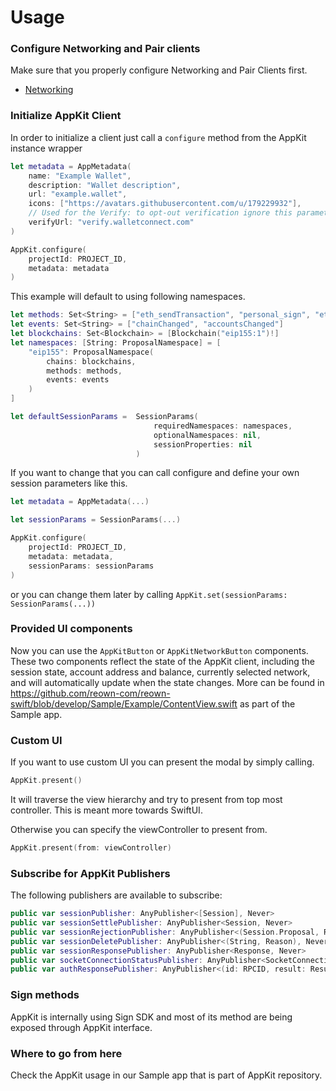 
# Usage

### Configure Networking and Pair clients

Make sure that you properly configure Networking and Pair Clients first.

- [Networking](../../../api/core/relay.mdx)

### Initialize AppKit Client

In order to initialize a client just call a `configure` method from the AppKit instance wrapper

```swift
let metadata = AppMetadata(
    name: "Example Wallet",
    description: "Wallet description",
    url: "example.wallet",
    icons: ["https://avatars.githubusercontent.com/u/179229932"],
    // Used for the Verify: to opt-out verification ignore this parameter
    verifyUrl: "verify.walletconnect.com"
)

AppKit.configure(
    projectId: PROJECT_ID,
    metadata: metadata
)
```

<CloudBanner />

This example will default to using following namespaces.

```swift
let methods: Set<String> = ["eth_sendTransaction", "personal_sign", "eth_signTypedData"]
let events: Set<String> = ["chainChanged", "accountsChanged"]
let blockchains: Set<Blockchain> = [Blockchain("eip155:1")!]
let namespaces: [String: ProposalNamespace] = [
    "eip155": ProposalNamespace(
        chains: blockchains,
        methods: methods,
        events: events
    )
]

let defaultSessionParams =  SessionParams(
                                requiredNamespaces: namespaces,
                                optionalNamespaces: nil,
                                sessionProperties: nil
                            )
```

If you want to change that you can call configure and define your own session parameters like this.

```swift
let metadata = AppMetadata(...)

let sessionParams = SessionParams(...)

AppKit.configure(
    projectId: PROJECT_ID,
    metadata: metadata,
    sessionParams: sessionParams
)
```

or you can change them later by calling `AppKit.set(sessionParams: SessionParams(...))`

### Provided UI components

Now you can use the `AppKitButton` or `AppKitNetworkButton` components. These two components reflect the state of the AppKit client,
including the session state, account address and balance, currently selected network, and will automatically update when the state changes.
More can be found in https://github.com/reown-com/reown-swift/blob/develop/Sample/Example/ContentView.swift as part of the Sample app.

### Custom UI

If you want to use custom UI you can present the modal by simply calling.

```swift
AppKit.present()
```

It will traverse the view hierarchy and try to present from top most controller. This is meant more towards SwiftUI.

Otherwise you can specify the viewController to present from.

```swift
AppKit.present(from: viewController)
```

### Subscribe for AppKit Publishers

The following publishers are available to subscribe:

```swift
public var sessionPublisher: AnyPublisher<[Session], Never>
public var sessionSettlePublisher: AnyPublisher<Session, Never>
public var sessionRejectionPublisher: AnyPublisher<(Session.Proposal, Reason), Never>
public var sessionDeletePublisher: AnyPublisher<(String, Reason), Never>
public var sessionResponsePublisher: AnyPublisher<Response, Never>
public var socketConnectionStatusPublisher: AnyPublisher<SocketConnectionStatus, Never>
public var authResponsePublisher: AnyPublisher<(id: RPCID, result: Result<(Session?, [Cacao]), AuthError>), Never> 
```

### Sign methods

AppKit is internally using Sign SDK and most of its method are being exposed through AppKit interface.

### Where to go from here

Check the AppKit usage in our Sample app that is part of AppKit repository.
